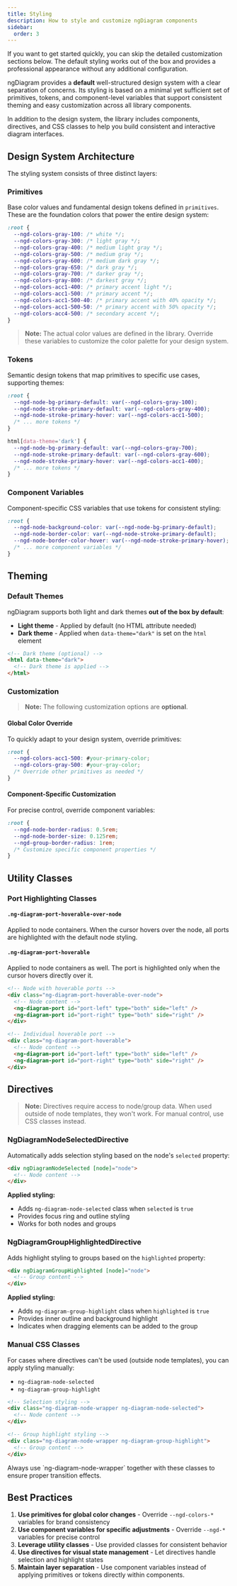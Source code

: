 ```yaml
---
title: Styling
description: How to style and customize ngDiagram components
sidebar:
  order: 3
---
```



<Aside type="note">
  If you want to get started quickly, you can skip the detailed customization sections below. The default styling works
  out of the box and provides a professional appearance without any additional configuration.
</Aside>

ngDiagram provides a **default** well-structured design system with a clear separation of concerns. Its styling is based on a minimal yet sufficient set of primitives, tokens, and component-level variables that support consistent theming and easy customization across all library components.

In addition to the design system, the library includes components, directives, and CSS classes to help you build consistent and interactive diagram interfaces.

## Design System Architecture

The styling system consists of three distinct layers:

### Primitives

Base color values and fundamental design tokens defined in `primitives`. These are the foundation colors that power the entire design system:

```css
:root {
  --ngd-colors-gray-100: /* white */;
  --ngd-colors-gray-300: /* light gray */;
  --ngd-colors-gray-400: /* medium light gray */;
  --ngd-colors-gray-500: /* medium gray */;
  --ngd-colors-gray-600: /* medium dark gray */;
  --ngd-colors-gray-650: /* dark gray */;
  --ngd-colors-gray-700: /* darker gray */;
  --ngd-colors-gray-800: /* darkest gray */;
  --ngd-colors-acc1-400: /* primary accent light */;
  --ngd-colors-acc1-500: /* primary accent */;
  --ngd-colors-acc1-500-40: /* primary accent with 40% opacity */;
  --ngd-colors-acc1-500-50: /* primary accent with 50% opacity */;
  --ngd-colors-acc4-500: /* secondary accent */;
}
```

> **Note:** The actual color values are defined in the library. Override these variables to customize the color palette for your design system.

### Tokens

Semantic design tokens that map primitives to specific use cases, supporting themes:

```css
:root {
  --ngd-node-bg-primary-default: var(--ngd-colors-gray-100);
  --ngd-node-stroke-primary-default: var(--ngd-colors-gray-400);
  --ngd-node-stroke-primary-hover: var(--ngd-colors-acc1-500);
  /* ... more tokens */
}

html[data-theme='dark'] {
  --ngd-node-bg-primary-default: var(--ngd-colors-gray-700);
  --ngd-node-stroke-primary-default: var(--ngd-colors-gray-600);
  --ngd-node-stroke-primary-hover: var(--ngd-colors-acc1-400);
  /* ... more tokens */
}
```

### Component Variables

Component-specific CSS variables that use tokens for consistent styling:

```css
:root {
  --ngd-node-background-color: var(--ngd-node-bg-primary-default);
  --ngd-node-border-color: var(--ngd-node-stroke-primary-default);
  --ngd-node-border-color-hover: var(--ngd-node-stroke-primary-hover);
  /* ... more component variables */
}
```

## Theming

### Default Themes

ngDiagram supports both light and dark themes **out of the box by default**:

- **Light theme** - Applied by default (no HTML attribute needed)
- **Dark theme** - Applied when `data-theme="dark"` is set on the `html` element

```html
<!-- Dark theme (optional) -->
<html data-theme="dark">
  <!-- Dark theme is applied -->
</html>
```

### Customization

> **Note:** The following customization options are **optional**.

#### Global Color Override

To quickly adapt to your design system, override primitives:

```css
:root {
  --ngd-colors-acc1-500: #your-primary-color;
  --ngd-colors-gray-500: #your-gray-color;
  /* Override other primitives as needed */
}
```

#### Component-Specific Customization

For precise control, override component variables:

```css
:root {
  --ngd-node-border-radius: 0.5rem;
  --ngd-node-border-size: 0.125rem;
  --ngd-group-border-radius: 1rem;
  /* Customize specific component properties */
}
```

## Utility Classes

### Port Highlighting Classes

#### `.ng-diagram-port-hoverable-over-node`

Applied to node containers. When the cursor hovers over the node, all ports are highlighted with the default node styling.

#### `.ng-diagram-port-hoverable`

Applied to node containers as well. The port is highlighted only when the cursor hovers directly over it.

```html
<!-- Node with hoverable ports -->
<div class="ng-diagram-port-hoverable-over-node">
  <!-- Node content -->
  <ng-diagram-port id="port-left" type="both" side="left" />
  <ng-diagram-port id="port-right" type="both" side="right" />
</div>

<!-- Individual hoverable port -->
<div class="ng-diagram-port-hoverable">
  <!-- Node content -->
  <ng-diagram-port id="port-left" type="both" side="left" />
  <ng-diagram-port id="port-right" type="both" side="right" />
</div>
```

## Directives

> **Note:** Directives require access to node/group data. When used outside of node templates, they won't work. For manual control, use CSS classes instead.

### NgDiagramNodeSelectedDirective

Automatically adds selection styling based on the node's `selected` property:

```html
<div ngDiagramNodeSelected [node]="node">
  <!-- Node content -->
</div>
```

**Applied styling:**

- Adds `ng-diagram-node-selected` class when `selected` is `true`
- Provides focus ring and outline styling
- Works for both nodes and groups

### NgDiagramGroupHighlightedDirective

Adds highlight styling to groups based on the `highlighted` property:

```html
<div ngDiagramGroupHighlighted [node]="node">
  <!-- Group content -->
</div>
```

**Applied styling:**

- Adds `ng-diagram-group-highlight` class when `highlighted` is `true`
- Provides inner outline and background highlight
- Indicates when dragging elements can be added to the group

### Manual CSS Classes

For cases where directives can't be used (outside node templates), you can apply styling manually:

- `ng-diagram-node-selected`
- `ng-diagram-group-highlight`

```html
<!-- Selection styling -->
<div class="ng-diagram-node-wrapper ng-diagram-node-selected">
  <!-- Node content -->
</div>

<!-- Group highlight styling -->
<div class="ng-diagram-node-wrapper ng-diagram-group-highlight">
  <!-- Group content -->
</div>
```

<Aside type="caution" title="Important">
  Always use `ng-diagram-node-wrapper` together with these classes to ensure proper transition effects.
</Aside>

## Best Practices

1. **Use primitives for global color changes** - Override `--ngd-colors-*` variables for brand consistency
2. **Use component variables for specific adjustments** - Override `--ngd-*` variables for precise control
3. **Leverage utility classes** - Use provided classes for consistent behavior
4. **Use directives for visual state management** - Let directives handle selection and highlight states
5. **Maintain layer separation** - Use component variables instead of applying primitives or tokens directly within components.
